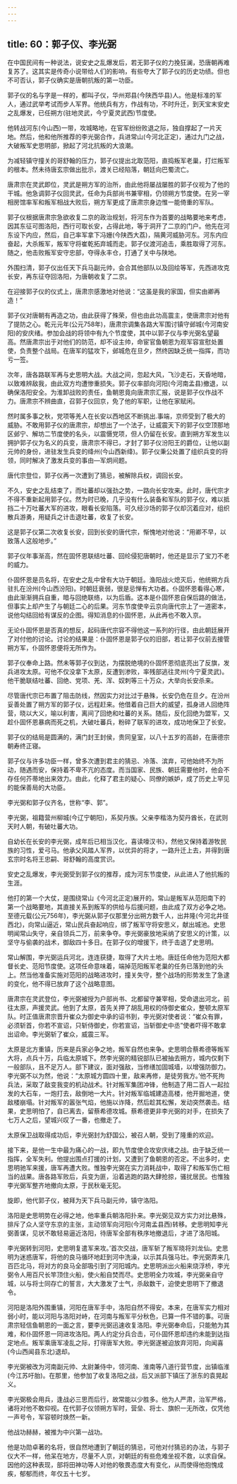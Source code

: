 ```yaml
---
---
---
```

title: 60：郭子仪、李光弼
---



在中国民间有一种说法，说安史之乱爆发后，若无郭子仪的力挽狂澜，恐唐朝再难复苏了。这其实是传奇小说带给人们的影响，有些夸大了郭子仪的历史功绩。但也不可否认，郭子仪确实是唐朝抗叛的第一功臣。

郭子仪的名与字是一样的，都叫子仪，华州郑县(今陕西华县)人。他是标准的军人，通过武举考试而步人军界。他统兵有方，作战有功，不时升迁，到天宝末安史之乱爆发，已任朔方(驻地灵武，今宁夏灵武西)节度使。

他转战河东(今山西)一带，攻城略地，在官军纷纷败退之际，独自撑起了一片天地。然后，他和他所推荐的李光弼合作，兵进常山(今河北正定)，通过九门之战，大破叛军史思明部，掀起了河北抗叛的大浪潮。

为减轻镇守撞关的哥舒翰的压力，郭子仪提出北取范阳，直捣叛军老巢，打烂叛军的根本。然未待唐玄宗做出批示，渡关已经陷落，朝廷向巴蜀流亡。

唐肃宗在灵武即位，灵武是朔方军的治所，由此他将屡战屡胜的郭子仪视为了他的干城。他急调郭子仪回灵武，任命为兵部尚书兼宰相，仍领朔方节度使。在另一宰相房馆率军和叛军相战大败后，朔方军更成了唐肃宗身边惟一能倚重的军队。

郭子仪根据唐肃宗急欲收复二京的政治规划，将河东作为首要的战略要地来考虑，因其东征可图洛阳，西行可取长安，占得此地，等于洞开了二京的门户。他先在河东设下内应，然后，自己率军拿下冯姗(今陕西大荔)，隔黄河威胁河东。河东内应奋起，大杀叛军，叛军守将崔乾拓弃城而走。郭子仪渡河追击，乘胜取得了河东。随之，他击败叛军安守忠部，夺得永丰仓，打通了关中与陕地。

外围扫清，郭子仪出任天下兵马副元帅，会合其他部队以及回绘等军，先西进攻克长安，再东征夺回洛阳，为唐朝收复了二京。

在迎接郭子仪的仪式上，唐肃宗感激地对他说：“这虽是我的家国，但实由卿再造！”

郭子仪对唐朝有再造之功，由此获得了殊荣，但也由此功高震主，使唐肃宗对他有了提防之心。乾元元年(公元758年)，唐肃宗调集各路大军围讨镇守邺城(今河南安阳)的安庆绪。参加会战的将领中有九个节度使，其中以郭子仪与李光弼名望最高。然唐肃宗出于对他们的防范，却不设主帅，命宦官鱼朝恩为观军容宣慰处置使，负责整个战局。在唐军的猛攻下，邺城危在旦夕，然终因缺乏统一指挥，而功亏一签。

次年，唐各路联军再与史思明大战。大战之间，忽起大风，飞沙走石，天昏地暗，以致难辨敌我，由此双方均遭惨重损失。郭子仪率部向河阳(今河南孟县)撤退，以确保洛阳安全。为淮卸战败的责任，鱼朝恩竟向唐肃宗汇报，说是郭子仪作战不力。唐肃宗不辨曲直，召郭子仪回京，免了他的军职，让他在家赋闲。

然时属多事之秋，党项等羌人在长安以西地区不断挑出.事端，京师受到了极大的威胁。不敢用郭子仪的唐肃宗，却想出了一个法子，让威震天下的郭子仪空顶那地区邺宁、解坊二节度使的名头，以震慑党项，但人仍留在长安。直到朔方军发生以拥护郭子仪为名义的兵变，唐肃宗不得已，才封了郭子仪汾阳王的爵位，让他以副元帅的身份，进驻发生兵变的绛州(今山西新绛)。郭子仪秉公处置了组织兵变的将领，同时解决了激发兵变的事由—军炯间题。

唐代宗登位，郭子仪再一次遭到了猜忌，被解除兵权，调回长安。

不久，安史之乱结束了，而吐蕃却以强劲之势，一路向长安攻来。此时，唐代宗才不得不重新起用郭子仪。然为时已晚，几乎没有什么装备和军队的郭子仪，难以抵挡二十万吐蕃大军的进攻，眼看长安陷落。可久经沙场的郭子仪却沉着应对，组织散兵游勇，用疑兵之计击退吐蕃，收复了长安。

这是郭子仪第二次收复长安，回到长安的唐代宗，惭愧地对他说：“用卿不早，以致落人这般地步。”

郭子仪年事渐高，然在固怀恩联结吐蕃、回纶侵犯唐朝时，他还是显示了宝刀不老的威力。

仆固怀恩是员名将，在安史之乱中曾有大功于朝廷。渔阳战火熄灭后，他统朔方兵驻扎在汾州(今山西汾阳)。时朝廷衰弱，很是忌惮有大功者。仆固怀恩看得心寒，由此渐渐拥兵自重，暗与回绝联络，以为后盾。这本是仆固怀恩自保后路的做法，但事实上却产生了与朝廷二心的后果。河东节度使辛云京向唐代宗上了一道密本，说他勾结回给有谋反的企图。得知消息的仆固怀恩，从此再也不敢入京。

无论仆固怀恩是否真的想反，起码唐代宗容不得他这一系列的行径，由此朝廷展开了对付他的讨论。讨论的结果是：仆固怀恩是郭子仪的旧部，若让郭子仪前去接管朔方军，仆固怀恩便将无所作为。

郭子仪奉命上路。然未等郭子仪到达，为摆脱绝境的仆固怀恩彻底亮出了反旗，发兵进攻太原。可他不仅没拿下太原，反遭到渗败，率残部逃往灵州(今宁夏灵武)。他干脆联结吐蕃、回绝、党项、羌、浑、奴刺等三十万众，大举向长安杀来。

尽管唐代宗已布置了阻击防线，然因实力对比过于悬殊，长安仍危在旦夕。在汾州妥善处置了朔方军的郭子仪，远程赶来。他借着自己巨大的威望，孤身进人回绝阵营，晓以大义，喻以利害，离间了回绝和吐蕃的关系。随后，反化回绝为盟军，又趁仆固怀恩暴病而死之机，大破吐蕃兵，粉碎了联军的进攻，成功地保卫了长安。

郭子仪的结局是圆满的，满门封王封侯，贵同皇室，以八十五岁的高龄，在唐德宗朝寿终正寝。

郭子仪与许多功臣一样，曾多次遭到君主的猜忌、冷落、滨弃，可他始终不为所动，随遇而安，保持着不卑不亢的态度。而当国家、民族、朝廷需要他时，他会不存任何芥蒂地出来效力。由此，化释了君主的疑心、同僚的嫉妒，成了历史上罕见的能保善局的大功臣。

李光弼和郭子仪齐名，世称“李、郭”。

李光弼，祖籍营州柳城(今辽宁朝阳)，系契丹族。父亲李楷洛为契丹酋长，在武则天时人朝，有破吐蕃大功。

自幼长在长安的李光弼，成年后已相当汉化，喜读嚎汉书》，然他又保持着游牧民族的习性，爱弓马。他承父风踏人军界，以优异的将才，一路升迁上去，并得到唐玄宗时名将王忠嗣、哥舒翰的高度赏识。

安史之乱爆发，李光弼受到郭子仪的推荐，成为河东节度使，从此进人了他抗叛的生涯。

他打的第一个大仗，是围绕常山《今河北正定)展开的。常山是叛军从范阳南下的第一个战略要地，其直接关系到叛军的供给与后援问题，由此成了双方必争之地。至德元载(公元756年)，李光弼从郭子仪那里分出朔方数千人，出井隆(今河北井径西北)，向常山逼近，常山民兵奋起响应，绑了叛军守将安思义，献出城池。史思明闻常山失守，亲自领兵二万，前来争夺。李光弼豪放地采纳了安思义的计策，以坚守与偷袭的战术，御敌四十多日。在郭子仪的增援下，终于击退了史思明。

常山解围，李光弼运兵河北，连连获捷，取得了大片土地。唐廷任命他为范阳大都督长史、范阳节度使。这项任命意味着，端掉范阳叛军老巢的任务已落到他的头上。然当他准备实施对范阳的战略进攻时，撞关失守，整个战场的形势发生了急逮的变化，他不得已放弃了这个战略意图。

唐肃宗在灵武登位，李光弼被授为户部尚书、北都留守兼宰相，受命退出河北，前往太原，声援灵武。他到了太原，首先关押了胡乱用权的侍御史崔众，整顿太原军队。时正值唐肃宗晋升崔众为御史中承的诏书到，李光弼对使者说：“崔众有罪，必须斩首，你若不宣诏，只斩侍御史，你若宣诏，当斩御史中丞”使者吓得不敢拿出诏命。李光弼斩了崔众，威震三军。

太原是北方重镇，历来是兵家必争之地，叛军自然也来争。史思明合蔡希德等叛军大将，点兵十万，兵临太原城下。然李光弼的精锐部队已被抽去朔方，城内仅剩下一般部队，且不足万人。部下建议，面对强敌，当修缮加固城墙，以增强防御力。李光弼不以为然，他说：“太原城方圆四十里，敌来再修，是徒劳我方。’他不死拘兵法，采取了敌变我变的机动战术。针对叛军集团冲锋，他制造了用二百人一起拉发的大石车，一炮打去，敌倒地一大片。针对叛军临城建造高楼，他开掘地道，使敌楼崩塌。针对叛军的嚣张气焰，他施以诈降，然后趁其松懈，发动突然袭击。结果，史思明怕了，自已离去，留蔡希德攻城。蔡希德更非李光弼的对手，在损失了七万人之后，望城兴叹了一番，也撤走了。

太原保卫战取得成功后，李光弼封为舒国公，被召人朝，受到了隆重的欢迎。

接下来，是他一生中最为痛心的一战，即九节度使合攻安庆绪之战。由于缺乏统一指挥，全军失利。他提出围点打援的计划，又遭到了鱼朝恩的否定。不出多时，史思明驰军来援，唐军再遭大败。惟独李光弼在实力消耗战中，取得了和叛军伤亡相当的战果。唐各路军败后，兵变为匪，沿着逃跑的路大肆抢掠，骚扰居民。也惟独李光弼军整齐地撤向太原，于民秋毫无犯。

旋即，他代郭子仪，被拜为天下兵马副元帅，镇守洛阳。

洛阳是史思明势在必得之地，他率重兵朝洛阳扑来。李光弼见双方实力对比悬殊，排斥了众人坚守东京的主张，主动领军向河阳(今河南孟县西)转移。史思明知李光弼善谋，见状不敢轻易逼近洛阳，待唐军全部有秩序地撤退后，才进了洛阳城。

李光弼转到河阳，史思明复遣军来攻。’首次交战，唐军斩了叛军晓将刘龙仙。史思明为迷惑唐军，将他的良马循环地赶到河中洗澡，以示其兵强马壮。李光弼弄来几百匹北马，将对方的良马全部吸引到了河阳城内。史思明派出火船来烧浮桥，李光弼令人用百尺长竿顶住火船，使火船自焚而尽。史思明全力攻城，李光弼亲自守城，以与将士同存亡的誓言，大大激发了士气，杀敌数干，迫使史思明下了撤退令。

河阳是洛阳外围重镇，河阳在唐军手中，洛阳自然不得安。本来，在唐军实力相对弱小时，能以河阳与洛阳对峙，在河南与叛军平分秋色，已算一件不错的事。可唐肃宗轻信鱼朝恩的一面之言，要李光弼迅速收复洛阳。李光弼奉命后，只能勉为其难，和仆固怀恩一同进攻洛阳。两人约定分兵合击，可仆固怀恩却违约未能到达指定地点。叛军乘唐军凌乱之际，打得唐军大败。李光弼遂被迫放弃河阳，向闻喜(今山西闻县东北)退却。

李光弼被改为河南副元帅、太尉兼侍中，领河南、淮南等八道行营节度，出镇临淮(今江苏吁胎)。在那里，他参加了收复洛阳之战，后又派部下镇压了浙东的袁晃起义。

李光弼极会用兵，逢战必三思而后行，故常能以少胜多。他为人严肃，治军严格，诸将对他不敢仰视。在代郭子仪领朔方军时，营垒、将士、旗帜一无所改，仅凭他一声号令，军容顿时焕然一新。

他战功赫赫，被推为中兴第一战功。

他是功勋卓著的名将，很自然地遭到了朝廷的猜忌，可他对付猜忌的办法，与郭子仪大不一样，他呆在地方，尽量不人京，对朝廷的有些危难坐视不救，以求自保。因他的这种表现，部将田神功等人对他的敬畏态度大有变化，从而使得他抱愧成疾，郁郁而终，年仅五十七岁。